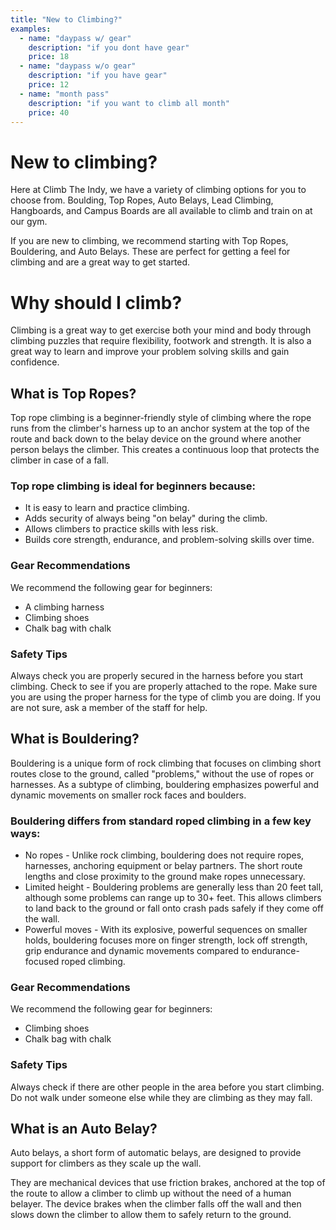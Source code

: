 ```yaml
---
title: "New to Climbing?"
examples:
  - name: "daypass w/ gear"
    description: "if you dont have gear"
    price: 18
  - name: "daypass w/o gear"
    description: "if you have gear"
    price: 12
  - name: "month pass"
    description: "if you want to climb all month"
    price: 40
---
```


# New to climbing?

Here at Climb The Indy, we have a variety of climbing options for you to choose from. Boulding, Top Ropes, Auto Belays, Lead Climbing, Hangboards, and Campus Boards are all available to climb and train on at our gym.

If you are new to climbing, we recommend starting with Top Ropes, Bouldering, and Auto Belays. These are perfect for getting a feel for climbing and are a great way to get started.

# Why should I climb?

Climbing is a great way to get exercise both your mind and body through climbing puzzles that require flexibility, footwork and strength. It is also a great way to learn and improve your problem solving skills and gain confidence.

## What is Top Ropes?

Top rope climbing is a beginner-friendly style of climbing where the rope runs from the climber's harness up to an anchor system at the top of the route and back down to the belay device on the ground where another person belays the climber. This creates a continuous loop that protects the climber in case of a fall.

### Top rope climbing is ideal for beginners because:

- It is easy to learn and practice climbing.
- Adds security of always being "on belay" during the climb.
- Allows climbers to practice skills with less risk.
- Builds core strength, endurance, and problem-solving skills over time.

### Gear Recommendations

We recommend the following gear for beginners:

- A climbing harness
- Climbing shoes
- Chalk bag with chalk

### Safety Tips

Always check you are properly secured in the harness before you start climbing. Check to see if you are properly attached to the rope. Make sure you are using the proper harness for the type of climb you are doing. If you are not sure, ask a member of the staff for help.

## What is Bouldering?

Bouldering is a unique form of rock climbing that focuses on climbing short routes close to the ground, called "problems," without the use of ropes or harnesses. As a subtype of climbing, bouldering emphasizes powerful and dynamic movements on smaller rock faces and boulders.

### Bouldering differs from standard roped climbing in a few key ways:

- No ropes - Unlike rock climbing, bouldering does not require ropes, harnesses, anchoring equipment or belay partners. The short route lengths and close proximity to the ground make ropes unnecessary.
- Limited height - Bouldering problems are generally less than 20 feet tall, although some problems can range up to 30+ feet. This allows climbers to land back to the ground or fall onto crash pads safely if they come off the wall.
- Powerful moves - With its explosive, powerful sequences on smaller holds, bouldering focuses more on finger strength, lock off strength, grip endurance and dynamic movements compared to endurance-focused roped climbing.

### Gear Recommendations

We recommend the following gear for beginners:

- Climbing shoes
- Chalk bag with chalk

### Safety Tips

Always check if there are other people in the area before you start climbing. Do not walk under someone else while they are climbing as they may fall.

## What is an Auto Belay?

Auto belays, a short form of automatic belays, are designed to provide support for climbers as they scale up the wall.

They are mechanical devices that use friction brakes, anchored at the top of the route to allow a climber to climb up without the need of a human belayer. The device brakes when the climber falls off the wall and then slows down the climber to allow them to safely return to the ground.
